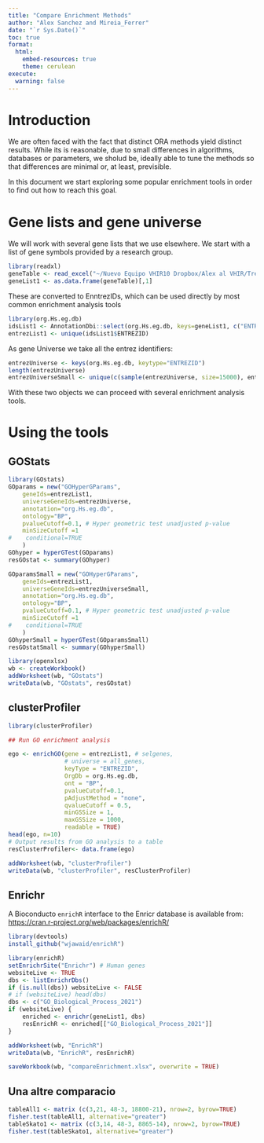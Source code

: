 ```yaml
---
title: "Compare Enrichment Methods"
author: "Alex Sanchez and Mireia_Ferrer"
date: "`r Sys.Date()`"
toc: true
format:
  html:
    embed-resources: true
    theme: cerulean
execute:
  warning: false
---
```


# Introduction

We are often faced with the fact that distinct ORA methods yield distinct results.
While its is reasonable, due to small differences in algorithms, databases or parameters, we sholud be, ideally able to tune the methods so that differences are minimal or, at least, previsible.

In this document we start exploring some popular enrichment tools in order to find out how to reach this goal.


# Gene lists and gene universe

We will work with several gene lists that we use elsewhere.
We start with a list of gene symbols provided by a research group.

```r
library(readxl)
geneTable <- read_excel("~/Nuevo Equipo VHIR10 Dropbox/Alex al VHIR/TreballsMeus/2021-07-AnnaMessgeur-VHIR/Selected genes from SKATO.xlsx", skip = 3)
geneList1 <- as.data.frame(geneTable)[,1]
```

These are converted to EnntrezIDs, which can be used directly by most common enrichment analysis tools

```r
library(org.Hs.eg.db)
idsList1 <- AnnotationDbi::select(org.Hs.eg.db, keys=geneList1, c("ENTREZID", "SYMBOL", "ENSEMBL"), keytype="SYMBOL")
entrezList1 <- unique(idsList1$ENTREZID)
```

As gene Universe we take all the entrez identifiers:

```r
entrezUniverse <- keys(org.Hs.eg.db, keytype="ENTREZID")
length(entrezUniverse)
entrezUniverseSmall <- unique(c(sample(entrezUniverse, size=15000), entrezList1))
```

With these two objects we can proceed with several enrichment analysis tools.


# Using the tools

## GOStats

```r
library(GOstats)
GOparams = new("GOHyperGParams",
    geneIds=entrezList1, 
    universeGeneIds=entrezUniverse,
    annotation="org.Hs.eg.db", 
    ontology="BP",
    pvalueCutoff=0.1, # Hyper geometric test unadjusted p-value
    minSizeCutoff =1
#    conditional=TRUE
    )
GOhyper = hyperGTest(GOparams)
resGOstat <- summary(GOhyper)
```

```r
GOparamsSmall = new("GOHyperGParams",
    geneIds=entrezList1, 
    universeGeneIds=entrezUniverseSmall,
    annotation="org.Hs.eg.db", 
    ontology="BP",
    pvalueCutoff=0.1, # Hyper geometric test unadjusted p-value
    minSizeCutoff =1
#    conditional=TRUE
    )
GOhyperSmall = hyperGTest(GOparamsSmall)
resGOstatSmall <- summary(GOhyperSmall)
```


```r
library(openxlsx)
wb <- createWorkbook()
addWorksheet(wb, "GOstats")
writeData(wb, "GOstats", resGOstat)
```

## clusterProfiler

```r
library(clusterProfiler)

## Run GO enrichment analysis 

ego <- enrichGO(gene = entrezList1, # selgenes, 
                # universe = all_genes,
                keyType = "ENTREZID",
                OrgDb = org.Hs.eg.db, 
                ont = "BP", 
                pvalueCutoff=0.1,
                pAdjustMethod = "none", 
                qvalueCutoff = 0.5, 
                minGSSize = 1,
                maxGSSize = 1000,
                readable = TRUE)
head(ego, n=10)
# Output results from GO analysis to a table
resClusterProfiler<- data.frame(ego)
```

```r
addWorksheet(wb, "clusterProfiler")
writeData(wb, "clusterProfiler", resClusterProfiler)
```


## Enrichr

A Bioconducto `enrichR` interface to the Enricr database is available from: [https://cran.r-project.org/web/packages/enrichR/](https://cran.r-project.org/web/packages/enrichR/vignettes/enrichR.html)

```r
library(devtools)
install_github("wjawaid/enrichR")
```

```r
library(enrichR)
setEnrichrSite("Enrichr") # Human genes
websiteLive <- TRUE
dbs <- listEnrichrDbs()
if (is.null(dbs)) websiteLive <- FALSE
# if (websiteLive) head(dbs)
dbs <- c("GO_Biological_Process_2021")
if (websiteLive) {
    enriched <- enrichr(geneList1, dbs)
    resEnrichR <- enriched[["GO_Biological_Process_2021"]]
}

```

```r
addWorksheet(wb, "EnrichR")
writeData(wb, "EnrichR", resEnrichR)
```

```r
saveWorkbook(wb, "compareEnrichment.xlsx", overwrite = TRUE)

```

## Una altre comparacio

```r
tableAll1 <- matrix (c(3,21, 48-3, 18800-21), nrow=2, byrow=TRUE)
fisher.test(tableAll1, alternative="greater")
tableSkato1 <- matrix (c(3,14, 48-3, 8865-14), nrow=2, byrow=TRUE)
fisher.test(tableSkato1, alternative="greater")
```


